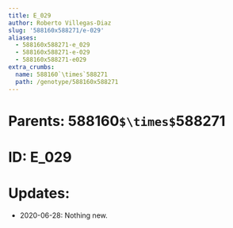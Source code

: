 ```yaml
---
title: E_029
author: Roberto Villegas-Diaz
slug: '588160x588271/e-029'
aliases:
  - 588160x588271-e_029
  - 588160x588271-e-029
  - 588160x588271-e029
extra_crumbs:
  name: 588160`\times`588271
  path: /genotype/588160x588271
---
```


# **Parents**: 588160`$\times$`588271
# **ID**: E_029
# **Updates**: 
 - 2020-06-28: Nothing new.
